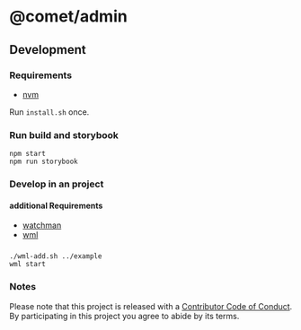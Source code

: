 
<Meta title="Docs/Intro" />

# @comet/admin

## Development

### Requirements

-   [nvm](https://github.com/nvm-sh/nvm)

Run `install.sh` once.

### Run build and storybook

```
npm start
npm run storybook
```

### Develop in an project

#### additional Requirements

-   [watchman](https://facebook.github.io/watchman/)
-   [wml](https://github.com/wix/wml)

###

    ./wml-add.sh ../example
    wml start

### Notes

Please note that this project is released with a [Contributor Code of Conduct](CODE-OF-CONDUCT.md). By participating in this project you agree to abide by its terms.
